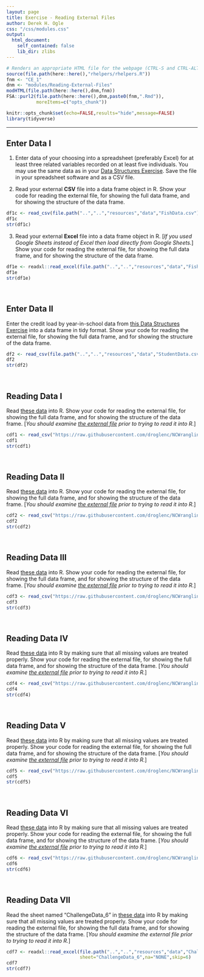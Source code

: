 ```yaml
---
layout: page
title: Exercise - Reading External Files
author: Derek H. Ogle
css: "/css/modules.css"
output:
  html_document:
    self_contained: false
    lib_dir: zlibs
---
```


```r
# Renders an appropriate HTML file for the webpage (CTRL-S and CTRL-ALT-R)
source(file.path(here::here(),"rhelpers/rhelpers.R"))
fnm <- "CE_1"
dnm <- "modules/Reading-External-Files"
modHTML(file.path(here::here(),dnm,fnm))
FSA::purl2(file.path(here::here(),dnm,paste0(fnm,".Rmd")),
           moreItems=c("opts_chunk"))
```
```r
knitr::opts_chunk$set(echo=FALSE,results="hide",message=FALSE)
library(tidyverse)
```

----

## Enter Data I

1. Enter data of your choosing into a spreadsheet (preferably Excel) for at least three related variables recorded on at least five individuals. You may use the same data as in your [Data Structures Exercise](../Data-Structures/CE_1.html#data-frames-i). Save the file in your spreadsheet software and as a CSV file.

2. Read your external **CSV** file into a data frame object in R. Show your code for reading the external file, for showing the full data frame, and for showing the structure of the data frame.

```r
df1c <- read_csv(file.path("..","..","resources","data","FishData.csv"))
df1c
str(df1c)
```

3. Read your external **Excel** file into a data frame object in R. [*If you used Google Sheets instead of Excel then load directly from Google Sheets.*] Show your code for reading the external file, for showing the full data frame, and for showing the structure of the data frame.

```r
df1e <- readxl::read_excel(file.path("..","..","resources","data","FishData.xlsx"))
df1e
str(df1e)
```

&nbsp;

## Enter Data II
Enter the credit load by year-in-school data from [this Data Structures Exercise](../Data-Structures/CE_1.html#data-frames-ii) into a data frame in tidy format. Show your code for reading the external file, for showing the full data frame, and for showing the structure of the data frame.

```r
df2 <- read_csv(file.path("..","..","resources","data","StudentData.csv"))
df2
str(df2)
```

&nbsp;

## Reading Data I
Read [these data](https://raw.githubusercontent.com/droglenc/NCWrangling/main/resources/data/ChallengeData_1.csv) into R. Show your code for reading the external file, for showing the full data frame, and for showing the structure of the data frame. [*You should examine [the external file](https://github.com/droglenc/NCWrangling/blob/main/resources/data/ChallengeData_1.csv) prior to trying to read it into R.*]

```r
cdf1 <- read_csv("https://raw.githubusercontent.com/droglenc/NCWrangling/main/resources/data/ChallengeData_1.csv",skip=4)
cdf1
str(cdf1)
```

&nbsp;

## Reading Data II
Read [these data](https://raw.githubusercontent.com/droglenc/NCWrangling/main/resources/data/ChallengeData_2.csv) into R. Show your code for reading the external file, for showing the full data frame, and for showing the structure of the data frame. [*You should examine [the external file](https://github.com/droglenc/NCWrangling/blob/main/resources/data/ChallengeData_2.csv) prior to trying to read it into R.*]

```r
cdf2 <- read_csv("https://raw.githubusercontent.com/droglenc/NCWrangling/main/resources/data/ChallengeData_2.csv")
cdf2
str(cdf2)
```

&nbsp;

## Reading Data III
Read [these data](https://raw.githubusercontent.com/droglenc/NCWrangling/main/resources/data/ChallengeData_3.csv) into R. Show your code for reading the external file, for showing the full data frame, and for showing the structure of the data frame. [*You should examine [the external file](https://github.com/droglenc/NCWrangling/blob/main/resources/data/ChallengeData_3.csv) prior to trying to read it into R.*]

```r
cdf3 <- read_csv("https://raw.githubusercontent.com/droglenc/NCWrangling/main/resources/data/ChallengeData_3.csv",comment="##")
cdf3
str(cdf3)
```

&nbsp;

## Reading Data IV
Read [these data](https://raw.githubusercontent.com/droglenc/NCWrangling/main/resources/data/ChallengeData_4.csv) into R by making sure that all missing values are treated properly. Show your code for reading the external file, for showing the full data frame, and for showing the structure of the data frame. [*You should examine [the external file](https://github.com/droglenc/NCWrangling/blob/main/resources/data/ChallengeData_4.csv) prior to trying to read it into R.*]

```r
cdf4 <- read_csv("https://raw.githubusercontent.com/droglenc/NCWrangling/main/resources/data/ChallengeData_4.csv",na="XXX")
cdf4
str(cdf4)
```

&nbsp;

## Reading Data V
Read [these data](https://raw.githubusercontent.com/droglenc/NCWrangling/main/resources/data/ChallengeData_5.csv) into R by making sure that all missing values are treated properly. Show your code for reading the external file, for showing the full data frame, and for showing the structure of the data frame. [*You should examine [the external file](https://github.com/droglenc/NCWrangling/blob/main/resources/data/ChallengeData_5.csv) prior to trying to read it into R.*]

```r
cdf5 <- read_csv("https://raw.githubusercontent.com/droglenc/NCWrangling/main/resources/data/ChallengeData_5.csv",na=c("NA","NONE"))
cdf5
str(cdf5)
```

&nbsp;

## Reading Data VI
Read [these data](https://raw.githubusercontent.com/droglenc/NCWrangling/main/resources/data/ChallengeData_6.csv) into R by making sure that all missing values are treated properly. Show your code for reading the external file, for showing the full data frame, and for showing the structure of the data frame. [*You should examine [the external file](https://github.com/droglenc/NCWrangling/blob/main/resources/data/ChallengeData_6.csv) prior to trying to read it into R.*]

```r
cdf6 <- read_csv("https://raw.githubusercontent.com/droglenc/NCWrangling/main/resources/data/ChallengeData_6.csv",na="NONE",skip=6)
cdf6
str(cdf6)
```

&nbsp;

## Reading Data VII
Read the sheet named "ChallengeData_6" in [these data](https://github.com/droglenc/NCWrangling/raw/main/resources/data/ChallengeData.xlsx) into R by making sure that all missing values are treated properly. Show your code for reading the external file, for showing the full data frame, and for showing the structure of the data frame. [*You should examine the external file prior to trying to read it into R.*]

```r

cdf7 <- readxl::read_excel(file.path("..","..","resources","data","ChallengeData.xlsx"),
                           sheet="ChallengeData_6",na="NONE",skip=6)
cdf7
str(cdf7)
```
